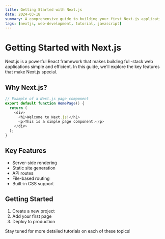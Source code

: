 ```yaml
---
title: Getting Started with Next.js
date: 2024-03-18
summary: A comprehensive guide to building your first Next.js application
tags: [nextjs, web-development, tutorial, javascript]
---
```


# Getting Started with Next.js

Next.js is a powerful React framework that makes building full-stack web applications simple and efficient. In this guide, we'll explore the key features that make Next.js special.

## Why Next.js?

```javascript
// Example of a Next.js page component
export default function HomePage() {
  return (
    <div>
      <h1>Welcome to Next.js!</h1>
      <p>This is a simple page component.</p>
    </div>
  );
}
```

## Key Features

- Server-side rendering
- Static site generation
- API routes
- File-based routing
- Built-in CSS support

## Getting Started

1. Create a new project
2. Add your first page
3. Deploy to production

Stay tuned for more detailed tutorials on each of these topics! 